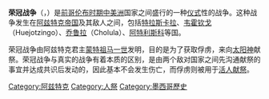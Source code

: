 {{Infobox military conflict
| conflict    = 荣冠战争
| partof      = 
| image       = [[File:Flower_War_Collage.jpg|200px]]
| caption     = 
| date        = 1454 – 1519
| place       = 墨西哥中部
| coordinates = 
| map_type    = 
| map_relief  = 
| latitude    = 
| longitude   = 
| map_size    = 
| map_marksize = 
| map_caption = 
| map_label   = 
| territory   = 
| result      = 乔鲁拉和阿特利斯科并入阿兹特克帝国；特拉斯卡拉和韦霍钦戈失去商队路线
| status      = 
| combatants_header = 
| combatant1  = [[阿兹特克帝国|阿兹特克帝国]]
| combatant2  = [[特拉斯卡拉王国|特拉斯卡拉]]<br />[[乔鲁拉|乔鲁拉]]<br />[[韦霍钦戈|韦霍钦戈]]<br />[[阿特利斯科|阿特利斯科]]
| commander1  = 
[[特拉卡埃莱尔|特拉卡埃莱尔]]
[[蒙特祖马一世|蒙特祖马一世]]
| commander2  = 
[[Tlalhuicole|Tlalhuicole]]
| commander3  = 
| units1      = 
| units2      = 
| units3      = 
| strength1   = 
| strength2   = 
| strength3   = 
| casualties1 = 
| casualties2 = 
| casualties3 = 
| notes       = 
| campaignbox = 
}}
'''荣冠战争'''（{{lang-nah|xōchiyāōyōtl}}，{{lang-es|guerra florida}}）是[[前哥伦布时期|前哥伦布时期]][[中美洲|中美洲]]国家之间盛行的一种[[仪式|仪式]]性的战争。这种战争发生在[[阿兹特克帝国|阿兹特克帝国]]及其敌人之间，包括[[特拉斯卡拉王国|特拉斯卡拉]]、[[韦霍钦戈|韦霍钦戈]]（Huejotzingo）、[[乔鲁拉|乔鲁拉]]（Cholula）、[[阿特利斯科|阿特利斯科]]等国。

荣冠战争由阿兹特克君主[[蒙特祖马一世|蒙特祖马一世]]发明，目的是为了获取俘虏，来向[[太阳神|太阳神]]献祭。荣冠战争与真实的战争有着本质的区别，是由两个敌对国家之间先沟通献祭的事宜并达成共识后发动的，因此基本不会发生伤亡，而俘虏则被用于[[阿兹特克活人献祭|活人献祭]]。

[[Category:阿兹特克|Category:阿兹特克]]
[[Category:人祭|Category:人祭]]
[[Category:墨西哥歷史|Category:墨西哥歷史]]